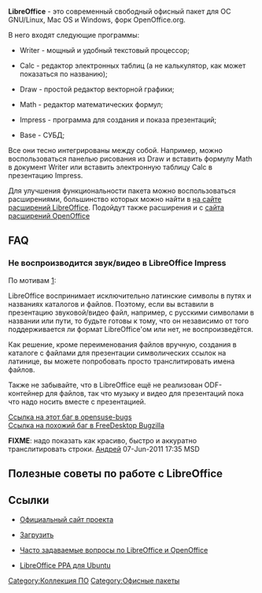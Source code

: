 '''LibreOffice''' - это современный свободный офисный пакет для ОС GNU/Linux, Mac OS и Windows, форк OpenOffice.org.

В него входят следующие программы:

* Writer - мощный и удобный текстовый процессор;

* Calc - редактор электронных таблиц (а не калькулятор, как может показаться по названию);

* Draw - простой редактор векторной графики;

* Math - редактор математических формул;

* Impress - программа для создания и показа презентаций;

* Base - СУБД;

Все они тесно интегрированы между собой. Например, можно воспользоваться панелью рисования из Draw и вставить формулу Math в документ Writer или вставить электронную таблицу Calc в презентацию Impress.

Для улучшения функциональности пакета можно воспользоваться расширениями, большинство которых можно найти в [http://extensions.libreoffice.org/ на сайте расширений LibreOffice]. Подойдут также расширения и с  [http://extensions.openoffice.org/ сайта расширений OpenOffice]

==FAQ==
===Не воспроизводится звук/видео в LibreOffice Impress===

По мотивам [http://www.linux.org.ru/forum/multimedia/5954806]:

LibreOffice воспринимает исключительно латинские символы в путях и названиях каталогов и файлов. Поэтому, если вы вставили в презентацию звуковой/видео файл, например, с русскими символами в названии или пути, то будьте готовы к тому, что он независимо от того поддерживается ли формат LibreOffice'ом или нет, не воспроизведётся.

Как решение, кроме переименования файлов вручную, создания в каталоге с файлами для презентации символических ссылок на латинице, вы можете попробовать просто транслитировать имена файлов.

Также не забывайте, что в LibreOffice ещё не реализован ODF-контейнер для файлов, так что музыку и видео для презентаций пока что надо носить вместе с презентацией.

[http://lists.suse.com/opensuse-bugs/2011-04/msg02677.html Ссылка на этот баг в opensuse-bugs]<br>
[https://bugs.freedesktop.org/show_bug.cgi?id=32581 Ссылка на похожий баг в FreeDesktop Bugzilla]

'''FIXME''': надо показать как красиво, быстро и аккуратно транслитировать строки. [[User:adriano32|Андрей]] 07-Jun-2011 17:35 MSD

==Полезные советы по работе с LibreOffice==

==Ссылки==


* [http://www.libreoffice.org/ Официальный сайт проекта]

* [http://www.libreoffice.org/download/ Загрузить]

* [http://wiki.forumooo.ru Часто задаваемые вопросы по LibreOffice и OpenOffice]


* [https://launchpad.net/~libreoffice/+archive/ppa LibreOffice PPA для Ubuntu] 




[[Category:Коллекция ПО]]

[[Category:Офисные пакеты]]